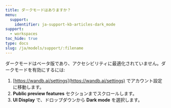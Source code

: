 ```yaml
---
title: ダークモードはありますか？
menu:
  support:
    identifier: ja-support-kb-articles-dark_mode
support:
  - workspaces
toc_hide: true
type: docs
slug: /ja/models/support/:filename
---
```

ダークモードはベータ版であり、アクセシビリティに最適化されていません。ダークモードを有効にするには:

1. [https://wandb.ai/settings](https://wandb.ai/settings) でアカウント設定に移動します。
2. **Public preview features** セクションまでスクロールします。
3. **UI Display** で、ドロップダウンから **Dark mode** を選択します。